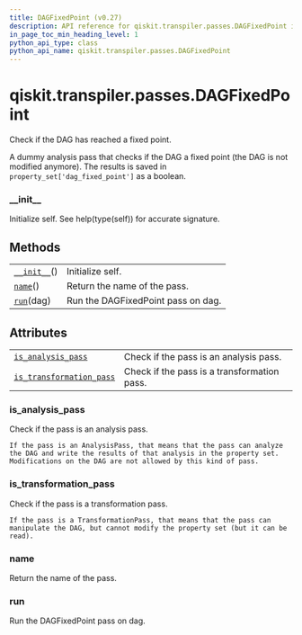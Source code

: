 ```yaml
---
title: DAGFixedPoint (v0.27)
description: API reference for qiskit.transpiler.passes.DAGFixedPoint in qiskit v0.27
in_page_toc_min_heading_level: 1
python_api_type: class
python_api_name: qiskit.transpiler.passes.DAGFixedPoint
---
```


<span id="qiskit-transpiler-passes-dagfixedpoint" />

# qiskit.transpiler.passes.DAGFixedPoint

<Class id="qiskit.transpiler.passes.DAGFixedPoint" isDedicatedPage={true} github="https://github.com/qiskit/qiskit/tree/stable/0.17/qiskit/transpiler/passes/utils/dag_fixed_point.py" signature="DAGFixedPoint(*args, **kwargs)" modifiers="class">
  Check if the DAG has reached a fixed point.

  A dummy analysis pass that checks if the DAG a fixed point (the DAG is not modified anymore). The results is saved in `property_set['dag_fixed_point']` as a boolean.

  ### \_\_init\_\_

  <Function id="qiskit.transpiler.passes.DAGFixedPoint.__init__" signature="__init__()">
    Initialize self. See help(type(self)) for accurate signature.
  </Function>

  ## Methods

  |                                                                                                                    |                                    |
  | ------------------------------------------------------------------------------------------------------------------ | ---------------------------------- |
  | [`__init__`](#qiskit.transpiler.passes.DAGFixedPoint.__init__ "qiskit.transpiler.passes.DAGFixedPoint.__init__")() | Initialize self.                   |
  | [`name`](#qiskit.transpiler.passes.DAGFixedPoint.name "qiskit.transpiler.passes.DAGFixedPoint.name")()             | Return the name of the pass.       |
  | [`run`](#qiskit.transpiler.passes.DAGFixedPoint.run "qiskit.transpiler.passes.DAGFixedPoint.run")(dag)             | Run the DAGFixedPoint pass on dag. |

  ## Attributes

  |                                                                                                                                                            |                                             |
  | ---------------------------------------------------------------------------------------------------------------------------------------------------------- | ------------------------------------------- |
  | [`is_analysis_pass`](#qiskit.transpiler.passes.DAGFixedPoint.is_analysis_pass "qiskit.transpiler.passes.DAGFixedPoint.is_analysis_pass")                   | Check if the pass is an analysis pass.      |
  | [`is_transformation_pass`](#qiskit.transpiler.passes.DAGFixedPoint.is_transformation_pass "qiskit.transpiler.passes.DAGFixedPoint.is_transformation_pass") | Check if the pass is a transformation pass. |

  ### is\_analysis\_pass

  <Attribute id="qiskit.transpiler.passes.DAGFixedPoint.is_analysis_pass">
    Check if the pass is an analysis pass.

    If the pass is an AnalysisPass, that means that the pass can analyze the DAG and write the results of that analysis in the property set. Modifications on the DAG are not allowed by this kind of pass.
  </Attribute>

  ### is\_transformation\_pass

  <Attribute id="qiskit.transpiler.passes.DAGFixedPoint.is_transformation_pass">
    Check if the pass is a transformation pass.

    If the pass is a TransformationPass, that means that the pass can manipulate the DAG, but cannot modify the property set (but it can be read).
  </Attribute>

  ### name

  <Function id="qiskit.transpiler.passes.DAGFixedPoint.name" signature="name()">
    Return the name of the pass.
  </Function>

  ### run

  <Function id="qiskit.transpiler.passes.DAGFixedPoint.run" signature="run(dag)">
    Run the DAGFixedPoint pass on dag.
  </Function>
</Class>


